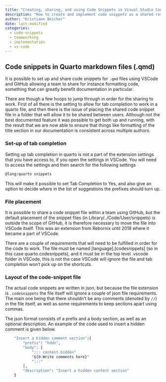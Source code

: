 ```yaml
---
title: "Creating, sharing, and using Code Snippets in Visual Studio Code"
description: "How to create and implement code snippets as a shared resource using GitHub."
author: "Kristiane Beicher"
date: last-modified
categories:
  - code-snippets
  - teamworking
  - implementation
  - vs-code
---
```


## Code snippets in Quarto markdown files (.qmd)

It is possible to set up and share code snippets for `.qmd` files using VSCode and GitHub allowing a team to share for instance formatting code, something that can greatly benefit documentation in particular.

There are though a few hoops to jump through in order for the sharing to work.  First of all there is the setting to allow for tab completion to work in a quarto file, and then there is the issue of placing the shared code snippet file in a folder that will allow it to be shared between users.  Although not the best documented feature it was possible to get both up and running, with the result that we are now able to ensure that things like formatting of the title section in our documentation is consistent across multiple authors.

### Set-up of tab completion

Setting up tab completion in quarto is not a part of the extension settings that you have access to, if you open the settings in VSCode.  You will need to access the settings and then search for the following settings

``` bash
@lang:quarto snippets
```

This will make it possible to set Tab Completion to Yes, and also give an option to decide where in the list of suggestions the prefixes should turn up.

### File placement

It is possible to share a code snippet file within a team using GitHub, but the default placement of the snippet files (in Library/../Code/User/snippets) is outside the scope of GitHub, it is therefore necessary to move the file into VSCode itself.  This was an extension from Rebornix until 2018 where it became a part of VSCode.  

There are a couple of requirements that will need to be fulfilled in order for the code to work.  The file must be named [language].[codesnippets] (so in this case quarto.codesnippets), and it must be in the top level .vscode folder in VSCode, this is not the case VSCode will ignore the file and tab completion won't pick up on the shortcuts.

### Layout of the code-snippet file

The actual code snippets are written in json, but because the file extension is `.codesnippets` the file itself will ignore a couple of json file requirements.  The main one being that there shouldn't be any comments (denoted by `//`) in the file itself, as well as some requirements to keep sections apart using commas.

<!--TODO: check with team if the comma thing is actually a thing in json -->

The json format consists of a prefix and a body section, as well as an optional description.  An example of the code used to insert a hidden comment is given below.

``` bash
	"Insert a hidden comment section":{
		"prefix": "hddn",
		"body": [
			"::: content-hidden" 
			"${0:Write comments here}"
			":::"
		],
		"description": "Insert a hidden content section"
	}
```